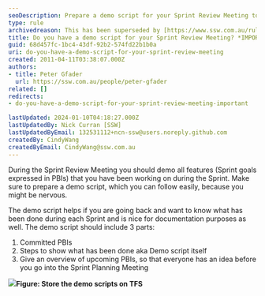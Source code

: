 ```yaml
---
seoDescription: Prepare a demo script for your Sprint Review Meeting to showcase progress and plan ahead effectively.
type: rule
archivedreason: This has been superseded by [https://www.ssw.com.au/rules/meeting-do-you-know-what-to-prepare-for-each-meeting](/rules/meeting-do-you-know-what-to-prepare-for-each-meeting)
title: Do you have a demo script for your Sprint Review Meeting? *IMPORTANT*
guid: 68d457fc-1bc4-43df-92b2-574fd22b1b0a
uri: do-you-have-a-demo-script-for-your-sprint-review-meeting
created: 2011-04-11T03:38:07.000Z
authors:
- title: Peter Gfader
  url: https://ssw.com.au/people/peter-gfader
related: []
redirects:
- do-you-have-a-demo-script-for-your-sprint-review-meeting-important

lastUpdated: 2024-01-10T04:18:27.000Z
lastUpdatedBy: Nick Curran [SSW]
lastUpdatedByEmail: 132531112+ncn-ssw@users.noreply.github.com
createdBy: CindyWang
createdByEmail: CindyWang@ssw.com.au
---
```


During the Sprint Review Meeting you should demo all features (Sprint goals expressed in PBIs) that you have been working on during the Sprint. Make sure to prepare a demo script, which you can follow easily, because you might be nervous.

The demo script helps if you are going back and want to know what has been done during each Sprint and is nice for documentation purposes as well.
The demo script should include 3 parts:

1. Committed PBIs
2. Steps to show what has been done aka Demo script itself
3. Give an overview of upcoming PBIs, so that everyone has an idea before you go into the Sprint Planning Meeting

![](/uploads/rules/do-you-have-a-demo-script-for-your-sprint-review-meeting/StoreDemoScriptInTFS.jpg)**Figure: Store the demo scripts on TFS**
